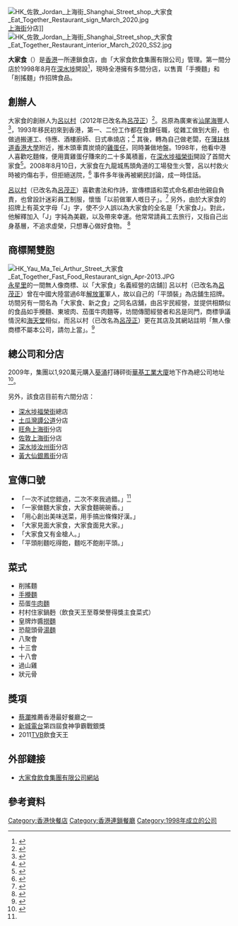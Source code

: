 {{not|大家樂}}
{{Infobox Company 
| company_name     = 大家食飲食集團有限公司
| company_name_en  = Eat Together Food & Beverage Group Company Limited
| company_logo     = 
| company_type     = 連鎖[[港式快餐|港式快餐]]
| company_slogan   = 
| foundation       = {{start_date_and_age|1998}}<br>{{HKG}}[[九龍|九龍]][[深水埗|深水埗]]
| location         = {{HK}}[[新界|新界]][[葵涌|葵涌]]打磚砰街49-53號華基工業大廈2期地下
| founder          = [[呂茂正|呂茂正]] （呂以村、村村）
| key_people       = 
| net_income       = 
| num_employees    = 
| subsid           = 
| homepage         = {{url|http://www.eattogether.com.hk}}
}}
[[File:HK_佐敦_Jordan_上海街_Shanghai_Street_shop_大家食_Eat_Together_Restaurant_sign_March_2020.jpg|thumb]][[上海街|上海街]]分店]]
[[File:HK_佐敦_Jordan_上海街_Shanghai_Street_shop_大家食_Eat_Together_Restaurant_interior_March_2020_SS2.jpg|thumb]]

'''大家食'''（{{lang-en|'''Eat Together'''}}）是[[香港|香港]]一所連鎖食店，由「大家食飲食集團有限公司」管理。第一間分店於1998年8月在[[深水埗|深水埗]]開設<REF name="星島">
{{Cite web |url=http://hk.news.yahoo.com/article/080809/3/7m33.html |title=「有飯齊齊食」 創飲食王國 |access-date=2010-06-05 |archive-date=2008-09-01 |archive-url=https://web.archive.org/web/20080901164017/http://hk.news.yahoo.com/article/080809/3/7m33.html |dead-url=no }}
</REF>，現時全港擁有多間分店，以售賣「手攪麵」和「削搖麵」作招牌食品。

==創辦人==
大家食的創辦人为[[呂以村|呂以村]]（2012年已改名為[[呂茂正|呂茂正]]）<REF>{{cite journal |title=今夏最 Hit好粉【涼爽開胃　涼拌米線】|journal=《飲食男女》|year=2014年 |volume=985期 }}</REF>。呂原為廣東省[[汕尾|汕尾]][[海豐|海豐]]人<REF>
{{cite news |url=http://paper.wenweipo.com/2008/08/10/HK0808100011.htm |title=「大家食」爐頭搶火灼傷老闆 |date=2008-08-10 |publisher=[[文匯大公|文匯大公]] |accessdate=2010-06-05 |archive-date=2018-09-30 |archive-url=https://web.archive.org/web/20180930021652/http://paper.wenweipo.com/2008/08/10/HK0808100011.htm |dead-url=no }}
</REF>，1993年移民初來到香港，第一、二份工作都在食肆任職，從雜工做到大廚，也做過搬運工、侍應、酒樓廚師、日式串燒店；<REF>
{{cite news |url=https://hk.appledaily.com/lifestyle/20210529/YFZLX4QMDBHFFD6563ENNU3LVM/ |title=大家食J｜92年來港由住劏房到五千萬豪宅 軍佬頭招牌被批大陸味：我覺得好靚喎 |date=2021-05-29 |publisher=[[蘋果日報|蘋果日報]] |accessdate=2021-06-03 |archive-date=2021-06-21 |archive-url=https://web.archive.org/web/20210621172647/https://hk.appledaily.com/lifestyle/20210529/YFZLX4QMDBHFFD6563ENNU3LVM/ |dead-url=no }}
</REF> 其後，轉為自己做老闆，在[[薄扶林道|薄扶林道]][[香港大學|香港大學]]附近，推木頭車賣炭燒的[[雞蛋仔|雞蛋仔]]，同時兼做地盤。1998年，他看中港人喜歡吃麵條，便用賣雞蛋仔賺來的二十多萬積蓄，在[[深水埗|深水埗]][[福榮街|福榮街]]開設了首間大家食<ref name="飲食男女">{{cite news|title=邊個笑我Cheap！呂以村|url=https://hk.lifestyle.appledaily.com/etw/magazine/article/20060303/3_5690797/%E9%82%8A-%E5%80%8B-%E7%AC%91-%E6%88%91-Cheap-%E5%91%82-%E4%BB%A5-%E6%9D%91|agency=飲食男女|date=2006-03-03|accessdate=2017-10-30|archive-date=2019-08-12|archive-url=https://web.archive.org/web/20190812060318/https://hk.lifestyle.appledaily.com/etw/magazine/article/20060303/3_5690797/%E9%82%8A-%E5%80%8B-%E7%AC%91-%E6%88%91-Cheap-%E5%91%82-%E4%BB%A5-%E6%9D%91|dead-url=no}}</ref>。2008年8月10日，大家食在九龍城馬頭角道的工場發生火警，呂以村救火時被灼傷右手，但拒絕送院，<REF>
{{cite news |url=https://hk.appledaily.com/local/20080810/7ZOO7ZEY7HPAHIV7TWEMS7A3LM/ |title=「大家食」老闆燒傷拒送院 |date=2008-08-10 |publisher=[[蘋果日報|蘋果日報]] |accessdate=2021-06-03 |archive-date=2021-06-21 |archive-url=https://web.archive.org/web/20210621185147/https://hk.appledaily.com/local/20080810/7ZOO7ZEY7HPAHIV7TWEMS7A3LM/ |dead-url=no }}
</REF> 事件多年後再被網民討論，成一時佳話。

[[呂以村|呂以村]]（已改名為[[呂茂正|呂茂正]]）喜歡書法和作詩，宣傳標語和菜式命名都由他親自負責，也曾設計迷彩員工制服，懷愐「以前做軍人嘅日子」。<REF>
{{cite news |url=https://hk.appledaily.com/food/20060926/B2LMDY5DWYF6JMF2O64DGK3F3U/ |title=睇埋制服之九：我套迷彩Sharp到爆呀！ |date=2006-09-26 |publisher=[[蘋果日報|蘋果日報]] |accessdate=2021-06-03 |archive-date=2021-06-21 |archive-url=https://web.archive.org/web/20210621185721/https://hk.appledaily.com/food/20060926/B2LMDY5DWYF6JMF2O64DGK3F3U/ |dead-url=no }}
</REF> 另外，由於大家食的招牌上有英文字母「J」字，使不少人誤以為大家食的全名是「大家食J」。對此，他解釋加入「J」字純為美觀，以及帶來幸運。他常常請員工去旅行，又指自己出身基層，不追求虛榮，只想專心做好食物。 <REF>
{{cite news |url=https://hk.appledaily.com/lifestyle/20210529/YFZLX4QMDBHFFD6563ENNU3LVM/ |title=大家食J｜92年來港由住劏房到五千萬豪宅 軍佬頭招牌被批大陸味：我覺得好靚喎 |date=2021-05-29 |publisher=[[蘋果日報|蘋果日報]] |accessdate=2021-06-03 |archive-date=2021-06-21 |archive-url=https://web.archive.org/web/20210621172647/https://hk.appledaily.com/lifestyle/20210529/YFZLX4QMDBHFFD6563ENNU3LVM/ |dead-url=no }}
</REF>

==商標鬧雙胞==
[[File:HK_Yau_Ma_Tei_Arthur_Street_大家食_Eat_Together_Fast_Food_Restaurant_sign_Apr-2013.JPG|thumb]][[永星里|永星里]]的一間無人像商標、以「大家食」名義經營的店舖]]
呂以村（已改名為[[呂茂正|呂茂正]]）曾在中國大陸當過6年[[解放軍|解放軍]]軍人，故以自己的「平頭裝」為店舖生招牌。坊間另有一間名為「大家食、新之食」之同名店舖，由呂宇民經營，並提供相類似的食品如手攪麵、東坡肉、茄蛋牛肉麵等，坊間傳聞經營者和呂是同門，商標爭議情況和[[海天堂|海天堂]]相似，而呂以村（已改名為[[呂茂正|呂茂正]]）更在其店及其網站註明「無人像商標不屬本公司，請勿上當」。<REF>
{{Cite web |url=http://www.eattogether.com.hk/index_topic.php?did=187066&didpath=%2F187066 |title=「大家食」商標說明 |access-date=2021-06-23 |archive-date=2020-12-03 |archive-url=https://web.archive.org/web/20201203232825/http://eattogether.com.hk/index_topic.php?did=187066&didpath=%2F187066 |dead-url=no }}
</REF>

==總公司和分店==
2009年，集團以1,920萬元購入[[葵涌|葵涌]]打磚砰街[[華基工業大廈|華基工業大廈]]地下作為總公司地址<ref>{{Cite web |url=http://paper.wenweipo.com/2009/05/14/ME0905140007.htm |title=大家食1920萬購華基地廠 |access-date=2010-06-05 |archive-date=2018-09-30 |archive-url=https://web.archive.org/web/20180930021759/http://paper.wenweipo.com/2009/05/14/ME0905140007.htm |dead-url=no }}</ref>。

另外，該食店目前有六間分店：
*[[深水埗|深水埗]][[福榮街|福榮街]]總店 
*[[土瓜灣|土瓜灣]][[譚公道|譚公道]]分店  
*[[旺角|旺角]][[上海街|上海街]]分店  
*[[佐敦|佐敦]][[上海街|上海街]]分店 
*[[深水埗|深水埗]][[汝州街|汝州街]]分店  
*[[黃大仙_(香港地方)|黃大仙]][[銀鳳街|銀鳳街]]分店

{{Gallery
|File:Eat Together Jordan Shanghai Street branch.JPG|翻新前的[[佐敦|佐敦]][[上海街|上海街]]分店
|File:HK Mongkok night shop 大家食 Eat Together restaurant Dec-2012.JPG|[[旺角|旺角]][[旺角道|旺角道]]分店（已結業）
|File:HK Kln Nathan Road YTM night shop 大家食 Eat Together restaurant Nov 2017 IX2 02.jpg|[[油麻地|油麻地]][[彌敦道|彌敦道]]分店（已結業）
|File:HK SSP 深水埗 Sham Shui Po 福榮街 Fuk Wing Street shop Eat Together Restaurant June 2021 SS2 02.jpg|無人像商標大家食店舖（前）與人像商標大家食總店（後）同時於[[深水埗|深水埗]][[福榮街|福榮街]]開設
}}

==宣傳口號==
*「一次不試您錯過，二次不來我過錯。」<REF name="星島"/>
*「一家做麵大家食，大家食麵碗碗香。」
*「用心創出美味送菜，用手搞出條條好漢。」
*「大家見面大家食，大家食面見大家。」
*「大家食又有金槍人。」
*「平頭削麵吃得飽，麵吃不飽削平頭。」

==菜式==
* 削搖麵
* [[手攪麵|手攪麵]]
* 茄蛋[[牛肉麵|牛肉麵]]
* 村村住家鍋麪（飲食天王至尊榮譽得獎主食菜式）
* 皇牌炸醬[[撈麵|撈麵]]
* 恐龍頭骨[[湯麵|湯麵]]
* 八聚會
* 十三會
* 十八會
* 過山雞
* 狀元骨

==獎項==
* [[蔡瀾|蔡瀾]]推薦香港最好餐廳之一
* [[新城電台|新城電台]]第四屆食神爭霸戰銀獎
* 2011[[TVB|TVB]]飲食天王

==外部鏈接==
*[http://www.eattogether.com.hk/ 大家食飲食集團有限公司網站]{{Wayback|url=http://www.eattogether.com.hk/ |date=20201203232026 }}

==參考資料==
{{commonscat|Eat Together (restaurant)}}
{{reflist}}

[[Category:香港快餐店|Category:香港快餐店]]
[[Category:香港連鎖餐廳|Category:香港連鎖餐廳]]
[[Category:1998年成立的公司|Category:1998年成立的公司]]